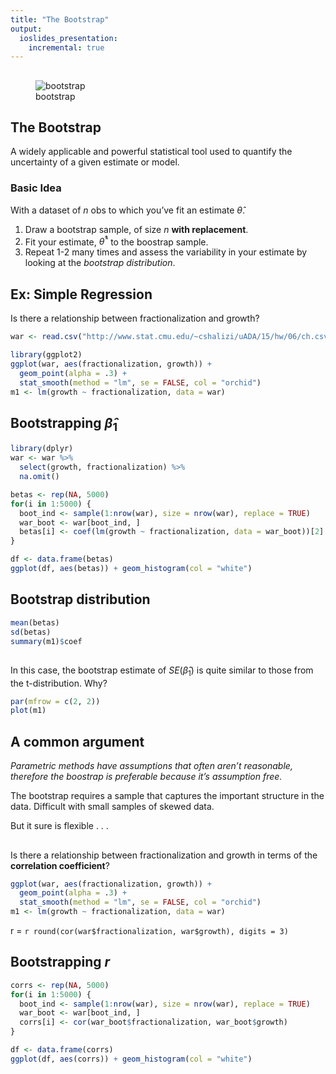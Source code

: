 ```yaml
---
title: "The Bootstrap"
output:
  ioslides_presentation:
    incremental: true
---
```


##

![bootstrap](http://studywithkate.com/wp-content/uploads/2015/01/bootstrap.png)


## The Bootstrap {.build}

A widely applicable and powerful statistical tool used to quantify
the uncertainty of a given estimate or model.

### Basic Idea
With a dataset of $n$ obs to which you've fit an estimate $\hat{\theta}$.

1. Draw a bootstrap sample, of size $n$ **with replacement**.
2. Fit your estimate, $\hat{\theta}^*$ to the boostrap sample.
3. Repeat 1-2 many times and assess the variability in your estimate by looking at the *bootstrap distribution*.


## Ex: Simple Regression

Is there a relationship between fractionalization and growth?

```r
war <- read.csv("http://www.stat.cmu.edu/~cshalizi/uADA/15/hw/06/ch.csv")

library(ggplot2)
ggplot(war, aes(fractionalization, growth)) +
  geom_point(alpha = .3) +
  stat_smooth(method = "lm", se = FALSE, col = "orchid")
m1 <- lm(growth ~ fractionalization, data = war)
```


## Bootstrapping $\hat{\beta}_1$ {.build}
```r
library(dplyr)
war <- war %>%
  select(growth, fractionalization) %>%
  na.omit()
```

```r
betas <- rep(NA, 5000)
for(i in 1:5000) {
  boot_ind <- sample(1:nrow(war), size = nrow(war), replace = TRUE)
  war_boot <- war[boot_ind, ]
  betas[i] <- coef(lm(growth ~ fractionalization, data = war_boot))[2]
}
```

```r
df <- data.frame(betas)
ggplot(df, aes(betas)) + geom_histogram(col = "white")
```


## Bootstrap distribution

```r
mean(betas)
sd(betas)
summary(m1)$coef
```


## {.build}

In this case, the bootstrap estimate of $SE(\hat{\beta}_1)$ is quite similar to those from the t-distribution.  Why?

```r
par(mfrow = c(2, 2))
plot(m1)
```


## A common argument {.build}

*Parametric methods have assumptions that often aren't reasonable, therefore the boostrap is preferable because it's assumption free.*

The bootstrap requires a sample that captures the important structure in the data. Difficult with small samples of skewed data.

But it sure is flexible . . .


## {.build}

Is there a relationship between fractionalization and growth in terms of the **correlation coefficient**?

```r
ggplot(war, aes(fractionalization, growth)) +
  geom_point(alpha = .3) +
  stat_smooth(method = "lm", se = FALSE, col = "orchid")
m1 <- lm(growth ~ fractionalization, data = war)
```

r = `r round(cor(war$fractionalization, war$growth), digits = 3)`


## Bootstrapping $r$

```r
corrs <- rep(NA, 5000)
for(i in 1:5000) {
  boot_ind <- sample(1:nrow(war), size = nrow(war), replace = TRUE)
  war_boot <- war[boot_ind, ]
  corrs[i] <- cor(war_boot$fractionalization, war_boot$growth)
}
```

```r
df <- data.frame(corrs)
ggplot(df, aes(corrs)) + geom_histogram(col = "white")
```


